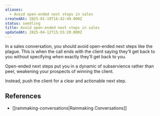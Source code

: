 ```yaml
---
aliases:
  - Avoid open-ended next steps in sales
createdAt: 2025-01-19T16:42:49.000Z
status: seedling
title: Avoid open-ended next steps in sales
updatedAt: 2025-04-12T15:55:20.000Z
---
```

In a sales conversation, you should avoid open-ended next steps like the plague. This is when the call ends with the client saying they’ll get back to you without specifying _when_ exactly they’ll get back to you.

Open-ended next steps put you in a dynamic of subservience rather than peer, weakening your prospects of winning the client.

Instead, push the client for a clear and actionable next step.

## References

- [[rainmaking-conversations|Rainmaking Conversations]]
